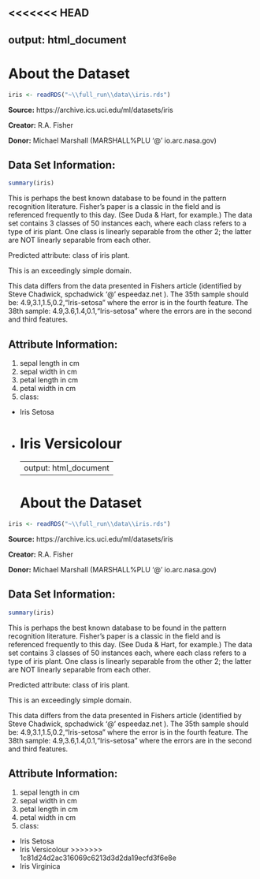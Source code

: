 <<<<<<< HEAD
---
output: html_document
---
# About the Dataset

```r
iris <- readRDS("~\\full_run\\data\\iris.rds")
```

**Source:** https://archive.ics.uci.edu/ml/datasets/iris

**Creator:** R.A. Fisher

**Donor:** Michael Marshall (MARSHALL%PLU '@' io.arc.nasa.gov)

## Data Set Information:

```r
summary(iris)
```

This is perhaps the best known database to be found in the pattern recognition literature. Fisher's paper is a classic in the field and is referenced frequently to this day. (See Duda & Hart, for example.) The data set contains 3 classes of 50 instances each, where each class refers to a type of iris plant. One class is linearly separable from the other 2; the latter are NOT linearly separable from each other.

Predicted attribute: class of iris plant.

This is an exceedingly simple domain.

This data differs from the data presented in Fishers article (identified by Steve Chadwick, spchadwick '@' espeedaz.net ). The 35th sample should be: 4.9,3.1,1.5,0.2,"Iris-setosa" where the error is in the fourth feature. The 38th sample: 4.9,3.6,1.4,0.1,"Iris-setosa" where the errors are in the second and third features.


## Attribute Information:

1. sepal length in cm
2. sepal width in cm
3. petal length in cm
4. petal width in cm
5. class:
* Iris Setosa
* Iris Versicolour
=======
---
output: html_document
---
# About the Dataset

```r
iris <- readRDS("~\\full_run\\data\\iris.rds")
```

**Source:** https://archive.ics.uci.edu/ml/datasets/iris

**Creator:** R.A. Fisher

**Donor:** Michael Marshall (MARSHALL%PLU '@' io.arc.nasa.gov)

## Data Set Information:

```r
summary(iris)
```

This is perhaps the best known database to be found in the pattern recognition literature. Fisher's paper is a classic in the field and is referenced frequently to this day. (See Duda & Hart, for example.) The data set contains 3 classes of 50 instances each, where each class refers to a type of iris plant. One class is linearly separable from the other 2; the latter are NOT linearly separable from each other.

Predicted attribute: class of iris plant.

This is an exceedingly simple domain.

This data differs from the data presented in Fishers article (identified by Steve Chadwick, spchadwick '@' espeedaz.net ). The 35th sample should be: 4.9,3.1,1.5,0.2,"Iris-setosa" where the error is in the fourth feature. The 38th sample: 4.9,3.6,1.4,0.1,"Iris-setosa" where the errors are in the second and third features.


## Attribute Information:

1. sepal length in cm
2. sepal width in cm
3. petal length in cm
4. petal width in cm
5. class:
* Iris Setosa
* Iris Versicolour
>>>>>>> 1c81d24d2ac316069c6213d3d2da19ecfd3f6e8e
* Iris Virginica